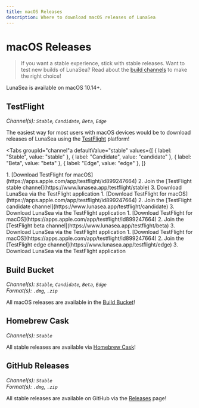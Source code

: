 ```yaml
---
title: macOS Releases
description: Where to download macOS releases of LunaSea
---
```


# macOS Releases

> If you want a stable experience, stick with stable releases. Want to test new builds of LunaSea? Read about the [build channels](/getting-started/build-channels) to make the right choice!

LunaSea is available on macOS 10.14+.

## TestFlight

_Channel(s): `Stable`, `Candidate`, `Beta`, `Edge`_

The easiest way for most users with macOS devices would be to download releases of LunaSea using the [TestFlight](https://apps.apple.com/app/testflight/id899247664) platform!

<Tabs
  groupId="channel"a
  defaultValue="stable"
  values={[
    { label: "Stable", value: "stable" },
    { label: "Candidate", value: "candidate" },
    { label: "Beta", value: "beta" },
    { label: "Edge", value: "edge" },
  ]}
>
  <TabItem value="stable">
    1. [Download TestFlight for macOS](https://apps.apple.com/app/testflight/id899247664)
    2. Join the [TestFlight stable channel](https://www.lunasea.app/testflight/stable)
    3. Download LunaSea via the TestFlight application
  </TabItem>
  <TabItem value="candidate">
    1. [Download TestFlight for macOS](https://apps.apple.com/app/testflight/id899247664)
    2. Join the [TestFlight candidate channel](https://www.lunasea.app/testflight/candidate)
    3. Download LunaSea via the TestFlight application
  </TabItem>
  <TabItem value="beta">
    1. [Download TestFlight for macOS](https://apps.apple.com/app/testflight/id899247664)
    2. Join the [TestFlight beta channel](https://www.lunasea.app/testflight/beta)
    3. Download LunaSea via the TestFlight application
  </TabItem>
  <TabItem value="edge">
    1. [Download TestFlight for macOS](https://apps.apple.com/app/testflight/id899247664)
    2. Join the [TestFlight edge channel](https://www.lunasea.app/testflight/edge)
    3. Download LunaSea via the TestFlight application
  </TabItem>
</Tabs>

## Build Bucket

_Channel(s): `Stable`, `Candidate`, `Beta`, `Edge`_<br/>
_Format(s): `.dmg`, `.zip`_

All macOS releases are available in the [Build Bucket](https://builds.lunasea.app/#latest/)!

## Homebrew Cask

_Channel(s): `Stable`_<br/>

All stable releases are available via [Homebrew Cask](https://formulae.brew.sh/cask/lunasea)!

## GitHub Releases

_Channel(s): `Stable`_<br/>
_Format(s): `.dmg`, `.zip`_

All stable releases are available on GitHub via the [Releases](https://github.com/JagandeepBrar/LunaSea/releases) page!
